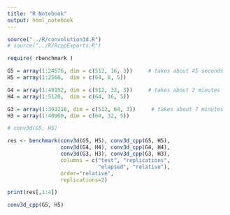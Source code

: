 ```yaml
---
title: "R Notebook"
output: html_notebook
---
```


```r
source("../R/convolution3d.R")
# source("../R/RcppExports.R")

require( rbenchmark )

G5 = array(1:24576, dim = c(512, 16, 3))     # takes about 45 seconds
H5 = array(1:2560,  dim = c(64, 8, 5))

G4 = array(1:49152, dim = c(512, 32, 3))     # takes about 2 minutes
H4 = array(1:5120,  dim = c(64, 16, 5))

G3 = array(1:393216, dim = c(512, 64, 3))     # takes about 7 minutes
H3 = array(1:40960, dim = c(64, 32, 5))

# conv3d(G5, H5)

res <- benchmark(conv3d(G5, H5), conv3d_cpp(G5, H5),
                 conv3d(G4, H4), conv3d_cpp(G4, H4),
                 conv3d(G3, H3), conv3d_cpp(G3, H3), 
                 columns = c("test", "replications",
                             "elapsed", "relative"),
                 order="relative",
                 replications=2)

print(res[,1:4])

```


```r
conv3d_cpp(G5, H5)
```


